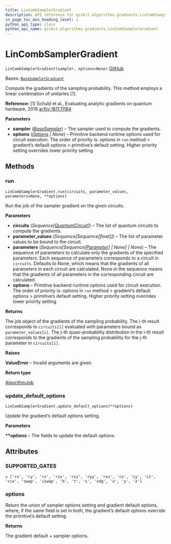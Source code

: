 ```yaml
---
title: LinCombSamplerGradient
description: API reference for qiskit.algorithms.gradients.LinCombSamplerGradient
in_page_toc_min_heading_level: 1
python_api_type: class
python_api_name: qiskit.algorithms.gradients.LinCombSamplerGradient
---
```


# LinCombSamplerGradient

<span id="qiskit.algorithms.gradients.LinCombSamplerGradient" />

`LinCombSamplerGradient(sampler, options=None)` [GitHub](https://github.com/qiskit/qiskit/tree/stable/0.24/qiskit/algorithms/gradients/lin_comb_sampler_gradient.py "view source code")

Bases: [`BaseSamplerGradient`](qiskit.algorithms.gradients.BaseSamplerGradient "qiskit.algorithms.gradients.base_sampler_gradient.BaseSamplerGradient")

Compute the gradients of the sampling probability. This method employs a linear combination of unitaries \[1].

**Reference:** \[1] Schuld et al., Evaluating analytic gradients on quantum hardware, 2018 [arXiv:1811.11184](https://arxiv.org/pdf/1811.11184.pdf)

**Parameters**

*   **sampler** ([*BaseSampler*](qiskit.primitives.BaseSampler "qiskit.primitives.BaseSampler")) – The sampler used to compute the gradients.
*   **options** ([*Options*](qiskit.providers.Options "qiskit.providers.Options") *| None*) – Primitive backend runtime options used for circuit execution. The order of priority is: options in `run` method > gradient’s default options > primitive’s default setting. Higher priority setting overrides lower priority setting

## Methods

<span id="qiskit-algorithms-gradients-lincombsamplergradient-run" />

### run

<span id="qiskit.algorithms.gradients.LinCombSamplerGradient.run" />

`LinCombSamplerGradient.run(circuits, parameter_values, parameters=None, **options)`

Run the job of the sampler gradient on the given circuits.

**Parameters**

*   **circuits** (*Sequence\[*[*QuantumCircuit*](qiskit.circuit.QuantumCircuit "qiskit.circuit.QuantumCircuit")*]*) – The list of quantum circuits to compute the gradients.
*   **parameter\_values** (*Sequence\[Sequence\[float]]*) – The list of parameter values to be bound to the circuit.
*   **parameters** (*Sequence\[Sequence\[*[*Parameter*](qiskit.circuit.Parameter "qiskit.circuit.Parameter")*] | None] | None*) – The sequence of parameters to calculate only the gradients of the specified parameters. Each sequence of parameters corresponds to a circuit in `circuits`. Defaults to None, which means that the gradients of all parameters in each circuit are calculated. None in the sequence means that the gradients of all parameters in the corresponding circuit are calculated.
*   **options** – Primitive backend runtime options used for circuit execution. The order of priority is: options in `run` method > gradient’s default options > primitive’s default setting. Higher priority setting overrides lower priority setting

**Returns**

The job object of the gradients of the sampling probability. The i-th result corresponds to `circuits[i]` evaluated with parameters bound as `parameter_values[i]`. The j-th quasi-probability distribution in the i-th result corresponds to the gradients of the sampling probability for the j-th parameter in `circuits[i]`.

**Raises**

**ValueError** – Invalid arguments are given.

**Return type**

[AlgorithmJob](qiskit.algorithms.AlgorithmJob "qiskit.algorithms.AlgorithmJob")

<span id="qiskit-algorithms-gradients-lincombsamplergradient-update-default-options" />

### update\_default\_options

<span id="qiskit.algorithms.gradients.LinCombSamplerGradient.update_default_options" />

`LinCombSamplerGradient.update_default_options(**options)`

Update the gradient’s default options setting.

**Parameters**

**\*\*options** – The fields to update the default options.

## Attributes

<span id="qiskit.algorithms.gradients.LinCombSamplerGradient.SUPPORTED_GATES" />

### SUPPORTED\_GATES

`= ['rx', 'ry', 'rz', 'rzx', 'rzz', 'ryy', 'rxx', 'cx', 'cy', 'cz', 'ccx', 'swap', 'iswap', 'h', 't', 's', 'sdg', 'x', 'y', 'z']`

<span id="qiskit.algorithms.gradients.LinCombSamplerGradient.options" />

### options

Return the union of sampler options setting and gradient default options, where, if the same field is set in both, the gradient’s default options override the primitive’s default setting.

**Returns**

The gradient default + sampler options.

